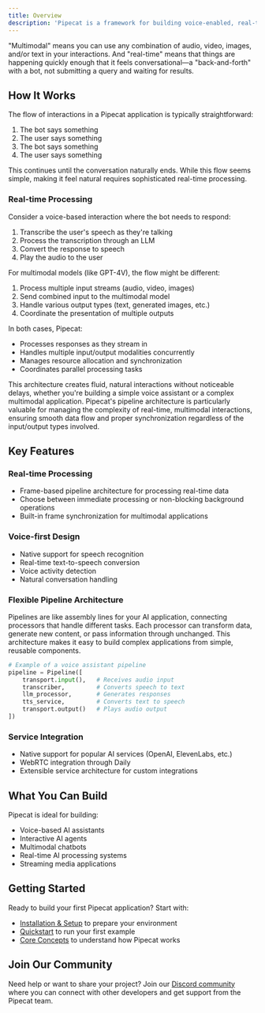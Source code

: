 ```yaml
---
title: Overview
description: 'Pipecat is a framework for building voice-enabled, real-time, multimodal AI applications'
---
```


"Multimodal" means you can use any combination of audio, video, images, and/or text in your interactions. And "real-time" means that things are happening quickly enough that it feels conversational—a "back-and-forth" with a bot, not submitting a query and waiting for results.

## How It Works

The flow of interactions in a Pipecat application is typically straightforward:

1. The bot says something
2. The user says something
3. The bot says something
4. The user says something

This continues until the conversation naturally ends. While this flow seems simple, making it feel natural requires sophisticated real-time processing.

### Real-time Processing

Consider a voice-based interaction where the bot needs to respond:

1. Transcribe the user's speech as they're talking
2. Process the transcription through an LLM
3. Convert the response to speech
4. Play the audio to the user

For multimodal models (like GPT-4V), the flow might be different:

1. Process multiple input streams (audio, video, images)
2. Send combined input to the multimodal model
3. Handle various output types (text, generated images, etc.)
4. Coordinate the presentation of multiple outputs

In both cases, Pipecat:

- Processes responses as they stream in
- Handles multiple input/output modalities concurrently
- Manages resource allocation and synchronization
- Coordinates parallel processing tasks

This architecture creates fluid, natural interactions without noticeable delays, whether you're building a simple voice assistant or a complex multimodal application. Pipecat's pipeline architecture is particularly valuable for managing the complexity of real-time, multimodal interactions, ensuring smooth data flow and proper synchronization regardless of the input/output types involved.

## Key Features

### Real-time Processing

- Frame-based pipeline architecture for processing real-time data
- Choose between immediate processing or non-blocking background operations
- Built-in frame synchronization for multimodal applications

### Voice-first Design

- Native support for speech recognition
- Real-time text-to-speech conversion
- Voice activity detection
- Natural conversation handling

### Flexible Pipeline Architecture

Pipelines are like assembly lines for your AI application, connecting processors that handle different tasks. Each processor can transform data, generate new content, or pass information through unchanged. This architecture makes it easy to build complex applications from simple, reusable components.

```python
# Example of a voice assistant pipeline
pipeline = Pipeline([
    transport.input(),   # Receives audio input
    transcriber,         # Converts speech to text
    llm_processor,       # Generates responses
    tts_service,         # Converts text to speech
    transport.output()   # Plays audio output
])
```

### Service Integration

- Native support for popular AI services (OpenAI, ElevenLabs, etc.)
- WebRTC integration through Daily
- Extensible service architecture for custom integrations

## What You Can Build

Pipecat is ideal for building:

- Voice-based AI assistants
- Interactive AI agents
- Multimodal chatbots
- Real-time AI processing systems
- Streaming media applications

## Getting Started

Ready to build your first Pipecat application? Start with:

- [Installation & Setup](/getting-started/installation) to prepare your environment
- [Quickstart](/getting-started/quickstart) to run your first example
- [Core Concepts](/getting-started/core-concepts) to understand how Pipecat works

## Join Our Community

Need help or want to share your project? Join our [Discord community](https://discord.gg/pipecat) where you can connect with other developers and get support from the Pipecat team.
